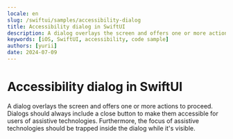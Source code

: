 ```yaml
---
locale: en
slug: /swiftui/samples/accessibility-dialog
title: Accessibility dialog in SwiftUI
description: A dialog overlays the screen and offers one or more actions to proceed.
keywords: [iOS, SwiftUI, accessibility, code sample]
authors: [yurii]
date: 2024-07-09
---
```


# Accessibility dialog in SwiftUI

A dialog overlays the screen and offers one or more actions to proceed. Dialogs should always include a close button to make them accessible for users of assistive technologies. Furthermore, the focus of assistive technologies should be trapped inside the dialog while it's visible.

<CodeSample id="accessibility-dialog" framework="swiftui" locale="en"/>
